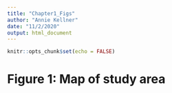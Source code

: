 ```yaml
---
title: "Chapter1_Figs"
author: "Annie Kellner"
date: "11/2/2020"
output: html_document
---
```


```r
knitr::opts_chunk$set(echo = FALSE)
```


# Figure 1: Map of study area

```r

```

